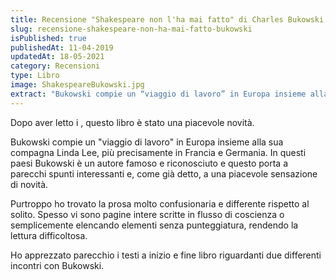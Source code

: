 ```yaml
---
title: Recensione "Shakespeare non l'ha mai fatto" di Charles Bukowski
slug: recensione-shakespeare-non-ha-mai-fatto-bukowski
isPublished: true
publishedAt: 11-04-2019
updatedAt: 18-05-2021
category: Recensioni
type: Libro
image: ShakespeareBukowski.jpg
extract: "Bukowski compie un “viaggio di lavoro” in Europa insieme alla sua compagna Linda Lee, più precisamente in Francia e Germania. In questi paesi Bukowski è un autore famoso e riconosciuto e questo porta a parecchi spunti interessanti e, come già detto, a una piacevole sensazione di novità. Purtroppo ho trovato la prosa molto confusionaria e differente rispetto al solito. Spesso vi sono pagine intere scritte in flusso di coscienza o semplicemente elencando elementi senza punteggiatura, rendendo la lettura difficoltosa."
---
```


<Book slug="shakespeare-non-lha-mai-fatto" />

Dopo aver letto i <InternalLink slug="autori/charles-bukowski" text="quattro romanzi biografici di Bukowski" />, questo libro è stato una piacevole novità.

Bukowski compie un "viaggio di lavoro" in Europa insieme alla sua compagna Linda Lee, più precisamente in Francia e Germania. In questi paesi Bukowski è un autore famoso e riconosciuto e questo porta a parecchi spunti interessanti e, come già detto, a una piacevole sensazione di novità.

Purtroppo ho trovato la prosa molto confusionaria e differente rispetto al solito. Spesso vi sono pagine intere scritte in flusso di coscienza o semplicemente elencando elementi senza punteggiatura, rendendo la lettura difficoltosa.

Ho apprezzato parecchio i testi a inizio e fine libro riguardanti due differenti incontri con Bukowski.